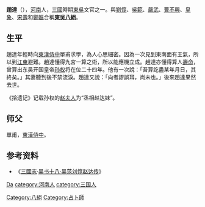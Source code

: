 {{Otheruses|other=名为赵达的其他人物|赵达}}

'''趙達'''（{{bd|？||？||catIdx=Z赵}}），[[河南|河南]]人，[[三國|三國]]時期[[孙吴|東吳]]文官之一。與[[劉惇|劉惇]]、[[吳範|吳範]]、[[嚴武_(孫吳)|嚴武]]、[[曹不興|曹不興]]、[[皇象|皇象]]、[[宋壽|宋壽]]和[[鄭嫗|鄭嫗]]合稱'''[[東吳八絕|東吳八絕]]'''。

== 生平 ==
趙達年輕時向[[東漢|東漢]][[侍中|侍中]]單甫求學，為人心思細密。因為一次見到東南面有王氣，所以到[[江東|江東]]避難。趙達懂得九宮一算之術，所以能應機立成。趙達亦懂得算人[[壽命|壽命]]，曾算出东吴开国皇帝[[孙权|孙权]]将在位二十四年。他有一次說：「吾算訖盡某年月日，其終矣。」其妻聽到後不禁流淚。趙達又說：「向者謬誤耳，尚未也。」後來趙達果然去世。

《拾遗记》记载孙权的[[趙夫人_(三國)|赵夫人]]为“丞相赵达妹”。

== 师父 ==
單甫，[[東漢|東漢]][[侍中|侍中]]。

== 参考资料 ==
*《[[三國志|三國志]]·[[s:三國志/卷63|吴书十八·吴范刘惇赵达传]]》

{{三国志}}

{{Authority control}}
{{DEFAULTSORT:Zhao赵}}
[[category:赵姓|Da]]
[[category:河南人|category:河南人]]
[[category:三国人|category:三国人]]
[[Category:八絕|Category:八絕]]
[[Category:占卜師|Category:占卜師]]